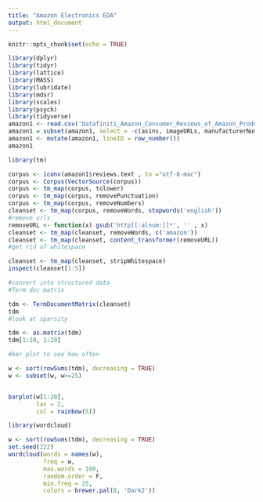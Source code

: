 ```yaml
---
title: "Amazon Electronics EDA"
output: html_document
---
```


```r
knitr::opts_chunk$set(echo = TRUE)
```

```r
library(dplyr)
library(tidyr)
library(lattice)
library(MASS)
library(lubridate) 
library(mdsr)
library(scales)
library(psych)
library(tidyverse)
amazon1 <- read.csv('Datafiniti_Amazon_Consumer_Reviews_of_Amazon_Products.csv')
amazon1 = subset(amazon1, select = -c(asins, imageURLs, manufacturerNumber, reviews.sourceURLs, reviews.username, sourceURLs) )
amazon1 <- mutate(amazon1, lineID = row_number())
amazon1
```

```r
library(tm)
```

```r
corpus <- iconv(amazon1$reviews.text , to ="utf-8-mac")
corpus <- Corpus(VectorSource(corpus))
corpus <- tm_map(corpus, tolower)
corpus <- tm_map(corpus, removePunctuation)
corpus <- tm_map(corpus, removeNumbers)
cleanset <- tm_map(corpus, removeWords, stopwords('english'))
#remove urls
removeURL <- function(x) gsub('http[[:alnum:]]*', '' , x)
cleanset <- tm_map(cleanset, removeWords, c('amazon'))
cleanset <- tm_map(cleanset, content_transformer(removeURL))
#get rid of whitespace

cleanset <- tm_map(cleanset, stripWhitespace)
inspect(cleanset[1:5])
```

```r
#convert into structured data
#Term doc matrix

tdm <- TermDocumentMatrix(cleanset)
tdm
#look at sparsity
```

```r
tdm <- as.matrix(tdm)
tdm[1:10, 1:20]
```

```r
#bar plot to see how often

w <- sort(rowSums(tdm), decreasing = TRUE)
w <- subset(w, w>=25)


barplot(w[1:20], 
        las = 2, 
        col = rainbow(5))
```

```r
library(wordcloud)
```

```r
w <- sort(rowSums(tdm), decreasing = TRUE)
set.seed(222)
wordcloud(words = names(w),
          freq = w,
          max.words = 100,
          random.order = F,
          min.freq = 25,
          colors = brewer.pal(8, 'Dark2'))
```






